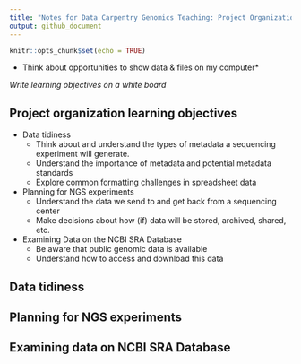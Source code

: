 ```yaml
---
title: "Notes for Data Carpentry Genomics Teaching: Project Organization unit"
output: github_document
---
```


```r
knitr::opts_chunk$set(echo = TRUE)
```

* Think about opportunities to show data & files on my computer*

*Write learning objectives on a white board*

## Project organization learning objectives

- Data tidiness  
    - Think about and understand the types of metadata a sequencing experiment will generate.    
    - Understand the importance of metadata and potential metadata standards    
    - Explore common formatting challenges in spreadsheet data    
- Planning for NGS experiments    
    - Understand the data we send to and get back from a sequencing center    
    - Make decisions about how (if) data will be stored, archived, shared, etc.    
- Examining Data on the NCBI SRA Database    
    - Be aware that public genomic data is available    
    - Understand how to access and download this data

## Data tidiness




## Planning for NGS experiments



## Examining data on NCBI SRA Database





